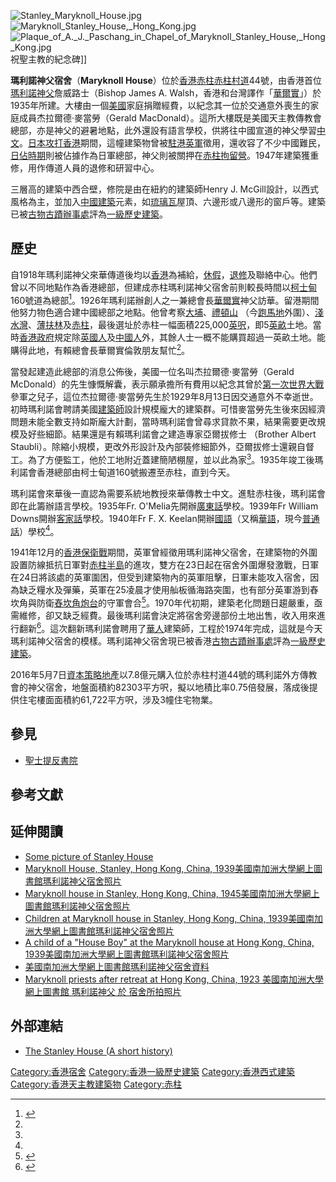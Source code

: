 {{refimprove|time=2011-05-27}}
[[File:Stanley_Maryknoll_House.jpg|thumb]]
[[File:Maryknoll_Stanley_House,_Hong_Kong.jpg|thumb]]
[[File:Plaque_of_A._J._Paschang_in_Chapel_of_Maryknoll_Stanley_House,_Hong_Kong.jpg|thumb]]祝聖主教的紀念碑]]

'''瑪利諾神父宿舍'''（'''Maryknoll House'''）位於[[香港|香港]][[赤柱|赤柱]][[赤柱村道|赤柱村道]]44號，由香港首位[[瑪利諾會|瑪利諾]][[神父|神父]]詹威路士（Bishop James A. Walsh，香港和台灣譯作「[[華爾實|華爾實]]」）於1935年所建。大樓由一個[[美國|美國]]家庭捐贈經費，以紀念其一位於交通意外喪生的家庭成員杰拉爾德·麥當勞（Gerald MacDonald）。這所大樓既是美國天主教傳教會總部，亦是神父的避暑地點，此外還設有語言學校，供將往中國宣道的神父學習[[中文|中文]]。[[香港保衛戰|日本攻打香港]]期間，這幢建築物曾被[[駐港英軍|駐港英軍]]徵用，還收容了不少中國難民，[[香港日佔時期|日佔時期]]則被佔據作為日軍總部，神父則被關押在[[赤柱拘留營|赤柱拘留營]]。1947年建築獲重修，用作傳道人員的退修和研習中心。

三層高的建築中西合壁，修院是由在紐約的建築師Henry J. McGill設計，以西式風格為主，並加入[[中國建築|中國建築]]元素，如[[琉璃瓦|琉璃瓦]]屋頂、六邊形或八邊形的窗戶等。建築已被[[古物古蹟辦事處|古物古蹟辦事處]]評為[[一級歷史建築|一級歷史建築]]。

== 歷史 ==
自1918年瑪利諾神父來華傳道後均以[[香港|香港]]為補給，[[休假|休假]]，[[退修|退修]]及聯絡中心。他們曾以不同地點作為香港總部，但建成赤柱瑪利諾神父宿舍前則較長時間以[[柯士甸道|柯士甸]]160號道為總部<ref name="Chronicle">{{citation|type=Chronicle|author=Smith, Jim, Downs, William|title=Maryknoll Hong Kong Chronicle 1918 - 1975 |publisher=Catholic foreign Mission Society of America|year=1978}}</ref>。1926年瑪利諾辦創人之一兼總會長[[華爾實|華爾實]]神父訪華。留港期間他努力物色適合建中國總部之地點。他曾考察[[大埔_(香港)|大埔]]、[[禮頓山|禮頓山]] （今[[跑馬地|跑馬地]]外圍）、[[淺水灣|淺水灣]]、[[薄扶林|薄扶林]]及[[赤柱|赤柱]]，最後選址於赤柱一幅面積225,000[[英呎|英呎]]，即5[[英畝|英畝]]土地。當時[[英屬香港#政治|香港政府]]規定除[[英國人|英國人]]及[[中國人|中國人]]外，其餘人士一概不能購買超過一英畝土地。能購得此地，有賴總會長華爾實倫敦朋友幫忙<ref name="Chronicle" />。

當發起建造此總部的消息公佈後，美國一位名叫杰拉爾德·麥當勞（Gerald McDonald）的先生慷慨解囊，表示願承擔所有費用以紀念其曾於[[第一次世界大戰|第一次世界大戰]]參軍之兒子，這位杰拉爾德·麥當勞先生於1929年8月13日因交通意外不幸逝世。初時瑪利諾會聘請美國[[建築師|建築師]]設計規模龐大的建築群。可惜麥當勞先生後來因經濟問題未能全數支持如斯龐大計劃，當時瑪利諾會曾尋求貸款不果，結果需要更改規模及好些細節。結果還是有賴瑪利諾會之建造專家亞爾拔修士 （Brother Albert Staubli）。除縮小規模，更改外形設計及內部裝修細節外，亞爾拔修士還親自督工。為了方便監工，他於工地附近蓋建簡陋棚屋，並以此為家<ref name="Chronicle" />。1935年竣工後瑪利諾會香港總部由柯士甸道160號搬遷至赤柱，直到今天。

瑪利諾會來華後一直認為需要系統地教授來華傳教士中文。進駐赤柱後，瑪利諾會即在此籌辦語言學校。1935年Fr. O'Melia先開辦[[廣東話|廣東話]]學校。1939年Fr William Downs開辦[[客家話|客家話]]學校。1940年Fr F. X. Keelan開辦[[國語|國語]]（又稱[[華語|華語]]，現今[[普通話|普通話]]）學校<ref name="Chronicle" />。

1941年12月的[[香港保衛戰|香港保衛戰]]期間，英軍曾經徵用瑪利諾神父宿舍，在建築物的外圍設置防線抵抗日軍對[[赤柱半島|赤柱半島]]的進攻，雙方在23日起在宿舍外圍爆發激戰，日軍在24日將該處的英軍圍困，但受到建築物內的英軍阻擊，日軍未能攻入宿舍，因為缺乏糧水及彈藥，英軍在25凌晨才使用舢板循海路突圍，也有部分英軍游到舂坎角與防衛[[舂坎角炮台|舂坎角炮台]]的守軍會合<ref name="b9789888254347-274, 280">{{cite book |author1=鄺智文 |coauthors=蔡耀倫 |title=孤獨前哨──太平洋戰爭中的香港戰役 |date=2013-09 |publisher=天地圖書 |location=香港 |isbn=9789888254347 |pages=274, 280}}</ref>。1970年代初期，建築老化問題日趨嚴重，亟需維修，卻又缺乏經費。最後瑪利諾會決定將宿舍旁邊部份土地出售，收入用來進行翻新<ref>{{cite web|url=http://stanleymaryknoll.typepad.com/chinahands/2010/07/the-stanley-house-a-short-history.html|title=The Stanley House (A short history)|3=|accessdate=2011-06-06|archive-date=2021-01-29|archive-url=https://web.archive.org/web/20210129222630/https://stanleymaryknoll.typepad.com/chinahands/2010/07/the-stanley-house-a-short-history.html|dead-url=no}}</ref>。這次翻新瑪利諾會聘用了[[華人|華人]]建築師，工程於1974年完成，這就是今天瑪利諾神父宿舍的模樣。瑪利諾神父宿舍現已被香港[[古物古蹟辦事處|古物古蹟辦事處]]評為[[一級歷史建築|一級歷史建築]]。

2016年5月7日[[資本策略地產|資本策略地產]]以7.8億元購入位於赤柱村道44號的瑪利諾外方傳教會的神父宿舍，地盤面積約82303平方呎，擬以地積比率0.75倍發展，落成後提供住宅樓面面積約61,722平方呎，涉及3幢住宅物業。

== 參見 ==
*[[聖士提反書院|聖士提反書院]]

== 參考文獻 ==
{{reflist|2}}

== 延伸閱讀 ==
*[http://stanleymaryknoll.typepad.com/chinahands/2010/06/superior-visits-fr-john-geitner.html  Some picture of Stanley House] {{Wayback|url=http://stanleymaryknoll.typepad.com/chinahands/2010/06/superior-visits-fr-john-geitner.html |date=20191130181813 }}
*[http://digitallibrary.usc.edu/assetserver/controller/view/IMP-MKL-China-001-01-0005 Maryknoll House, Stanley, Hong Kong, China, 1939美國南加洲大學網上圖書館瑪利諾神父宿舍照片]
*[http://digitallibrary.usc.edu/assetserver/controller/view/IMP-MKL-China-003-02-0003 Maryknoll house in Stanley, Hong Kong, China, 1945美國南加洲大學網上圖書館瑪利諾神父宿舍照片]
*[http://digitallibrary.usc.edu/assetserver/controller/view/IMP-MKL-China-003-04-0008 Children at Maryknoll house in Stanley, Hong Kong, China, 1939美國南加洲大學網上圖書館瑪利諾神父宿舍照片]
*[http://digitallibrary.usc.edu/assetserver/controller/view/IMP-MKL-China-020-09-0006 A child of a "House Boy" at the Maryknoll house at Hong Kong, China, 1939美國南加洲大學網上圖書館瑪利諾神父宿舍照片]
*[http://digitallibrary.usc.edu/search/controller/view/impa-m2189.html 美國南加洲大學網上圖書館瑪利諾神父宿舍資料]
*[http://digitallibrary.usc.edu/assetserver/controller/view/IMP-MKL-China-031-05-0007 Maryknoll priests after retreat at Hong Kong, China, 1923  美國南加洲大學網上圖書館 瑪利諾神父 於 宿舍所拍照片]

== 外部連結 ==
*[http://stanleymaryknoll.typepad.com/chinahands/2010/07/the-stanley-house-a-short-history.html The Stanley House (A short history)] {{Wayback|url=http://stanleymaryknoll.typepad.com/chinahands/2010/07/the-stanley-house-a-short-history.html |date=20210129222630 }}

{{香港天主教教堂}}
{{香港一級歷史建築}}
[[Category:香港宿舍|Category:香港宿舍]]
[[Category:香港一級歷史建築|Category:香港一級歷史建築]]
[[Category:香港西式建築|Category:香港西式建築]]
[[Category:香港天主教建築物|Category:香港天主教建築物]]
[[Category:赤柱|Category:赤柱]]